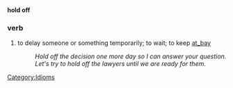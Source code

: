 {{cleanup}}

'''hold off'''
===verb===
# to delay someone or something temporarily; to wait; to keep [[at_bay]]
#: ''Hold off the decision one more day so I can answer your question.''
#: ''Let's try to hold off the lawyers until we are ready for them.''

[[Category:Idioms]]